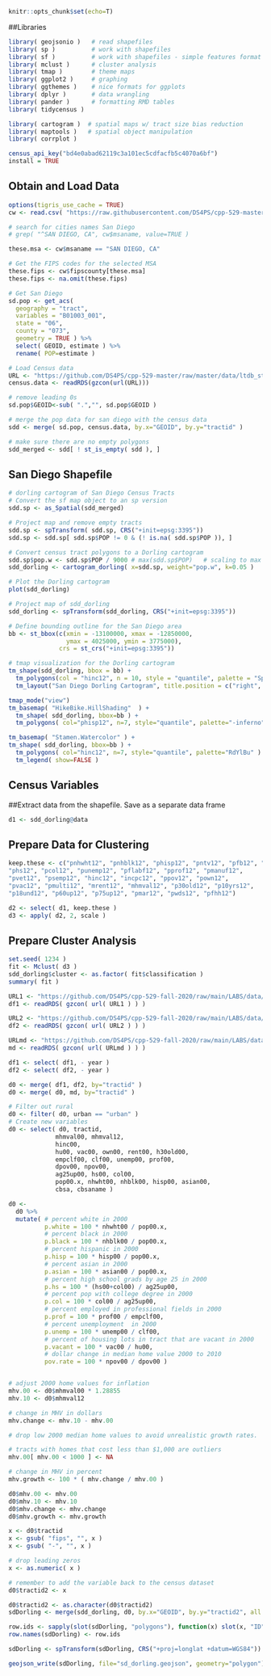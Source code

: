 
```{r setup, include=FALSE}
knitr::opts_chunk$set(echo=T) 
```

##Libraries
```{r, echo=F}
library( geojsonio )   # read shapefiles
library( sp )          # work with shapefiles
library( sf )          # work with shapefiles - simple features format
library( mclust )      # cluster analysis 
library( tmap )        # theme maps
library( ggplot2 )     # graphing 
library( ggthemes )    # nice formats for ggplots
library( dplyr )       # data wrangling 
library( pander )      # formatting RMD tables
library( tidycensus )

library( cartogram )  # spatial maps w/ tract size bias reduction
library( maptools )   # spatial object manipulation 
library( corrplot )

census_api_key("bd4e0abad62119c3a101ec5cdfacfb5c4070a6bf")
install = TRUE
```


## Obtain and Load Data
```{r}
options(tigris_use_cache = TRUE)
cw <- read.csv( "https://raw.githubusercontent.com/DS4PS/cpp-529-master/master/data/cbsatocountycrosswalk.csv",  stringsAsFactors=F, colClasses="character" )

# search for cities names San Diego 
# grep( "^SAN DIEGO, CA", cw$msaname, value=TRUE ) 

these.msa <- cw$msaname == "SAN DIEGO, CA"

# Get the FIPS codes for the selected MSA
these.fips <- cw$fipscounty[these.msa]
these.fips <- na.omit(these.fips)

# Get San Diego
sd.pop <- get_acs( 
  geography = "tract", 
  variables = "B01003_001", 
  state = "06", 
  county = "073",
  geometry = TRUE ) %>% 
  select( GEOID, estimate ) %>%
  rename( POP=estimate )

# Load Census data
URL <- "https://github.com/DS4PS/cpp-529-master/raw/master/data/ltdb_std_2010_sample.rds"
census.data <- readRDS(gzcon(url(URL)))

# remove leading 0s
sd.pop$GEOID<-sub( ".","", sd.pop$GEOID )

# merge the pop data for san diego with the census data
sdd <- merge( sd.pop, census.data, by.x="GEOID", by.y="tractid" )

# make sure there are no empty polygons
sdd_merged <- sdd[ ! st_is_empty( sdd ), ]
```


## San Diego Shapefile
```{r}
# dorling cartogram of San Diego Census Tracts
# Convert the sf map object to an sp version
sdd.sp <- as_Spatial(sdd_merged)

# Project map and remove empty tracts
sdd.sp <- spTransform( sdd.sp, CRS("+init=epsg:3395"))
sdd.sp <- sdd.sp[ sdd.sp$POP != 0 & (! is.na( sdd.sp$POP )), ]

# Convert census tract polygons to a Dorling cartogram
sdd.sp$pop.w <- sdd.sp$POP / 9000 # max(sdd.sp$POP)   # scaling to max of 1.5
sdd_dorling <- cartogram_dorling( x=sdd.sp, weight="pop.w", k=0.05 )

# Plot the Dorling cartogram
plot(sdd_dorling)
```


```{r}
# Project map of sdd_dorling
sdd_dorling <- spTransform(sdd_dorling, CRS("+init=epsg:3395"))

# Define bounding outline for the San Diego area
bb <- st_bbox(c(xmin = -13100000, xmax = -12850000,
                ymax = 4025000, ymin = 3775000),
              crs = st_crs("+init=epsg:3395"))

# tmap visualization for the Dorling cartogram
tm_shape(sdd_dorling, bbox = bb) +
  tm_polygons(col = "hinc12", n = 10, style = "quantile", palette = "Spectral") +
  tm_layout("San Diego Dorling Cartogram", title.position = c("right", "top"))
```

```{r}
tmap_mode("view")
tm_basemap( "HikeBike.HillShading"  ) +
  tm_shape( sdd_dorling, bbox=bb ) + 
  tm_polygons( col="phisp12", n=7, style="quantile", palette="-inferno" ) 
```

```{r}
tm_basemap( "Stamen.Watercolor" ) +
tm_shape( sdd_dorling, bbox=bb ) + 
  tm_polygons( col="hinc12", n=7, style="quantile", palette="RdYlBu" ) +
  tm_legend( show=FALSE )
```


## Census Variables
##Extract data from the shapefile. Save as a separate data frame 
```{r}
d1 <- sdd_dorling@data
```


## Prepare Data for Clustering
```{r}
keep.these <- c("pnhwht12", "pnhblk12", "phisp12", "pntv12", "pfb12", "polang12", 
"phs12", "pcol12", "punemp12", "pflabf12", "pprof12", "pmanuf12", 
"pvet12", "psemp12", "hinc12", "incpc12", "ppov12", "pown12", 
"pvac12", "pmulti12", "mrent12", "mhmval12", "p30old12", "p10yrs12", 
"p18und12", "p60up12", "p75up12", "pmar12", "pwds12", "pfhh12")

d2 <- select( d1, keep.these )
d3 <- apply( d2, 2, scale )
```


## Prepare Cluster Analysis
```{r}
set.seed( 1234 )
fit <- Mclust( d3 )
sdd_dorling$cluster <- as.factor( fit$classification )
summary( fit )
```


```{r, echo=TRUE,warning=FALSE}

URL1 <- "https://github.com/DS4PS/cpp-529-fall-2020/raw/main/LABS/data/rodeo/LTDB-2000.rds"
df1 <- readRDS( gzcon( url( URL1 ) ) )

URL2 <- "https://github.com/DS4PS/cpp-529-fall-2020/raw/main/LABS/data/rodeo/LTDB-2010.rds"
df2 <- readRDS( gzcon( url( URL2 ) ) )

URLmd <- "https://github.com/DS4PS/cpp-529-fall-2020/raw/main/LABS/data/rodeo/LTDB-META-DATA.rds"
md <- readRDS( gzcon( url( URLmd ) ) )

df1 <- select( df1, - year )
df2 <- select( df2, - year )

d0 <- merge( df1, df2, by="tractid" )
d0 <- merge( d0, md, by="tractid" )

# Filter out rural
d0 <- filter( d0, urban == "urban" )
# Create new variables
d0 <- select( d0, tractid, 
             mhmval00, mhmval12, 
             hinc00, 
             hu00, vac00, own00, rent00, h30old00,
             empclf00, clf00, unemp00, prof00,  
             dpov00, npov00,
             ag25up00, hs00, col00, 
             pop00.x, nhwht00, nhblk00, hisp00, asian00,
             cbsa, cbsaname )

d0 <- 
  d0 %>%
  mutate( # percent white in 2000
          p.white = 100 * nhwht00 / pop00.x,
          # percent black in 2000
          p.black = 100 * nhblk00 / pop00.x,
          # percent hispanic in 2000
          p.hisp = 100 * hisp00 / pop00.x, 
          # percent asian in 2000
          p.asian = 100 * asian00 / pop00.x,
          # percent high school grads by age 25 in 2000 
          p.hs = 100 * (hs00+col00) / ag25up00,
          # percent pop with college degree in 2000
          p.col = 100 * col00 / ag25up00,
          # percent employed in professional fields in 2000
          p.prof = 100 * prof00 / empclf00,
          # percent unemployment  in 2000
          p.unemp = 100 * unemp00 / clf00,
          # percent of housing lots in tract that are vacant in 2000
          p.vacant = 100 * vac00 / hu00,
          # dollar change in median home value 2000 to 2010 
          pov.rate = 100 * npov00 / dpov00 )


# adjust 2000 home values for inflation 
mhv.00 <- d0$mhmval00 * 1.28855  
mhv.10 <- d0$mhmval12

# change in MHV in dollars
mhv.change <- mhv.10 - mhv.00

# drop low 2000 median home values to avoid unrealistic growth rates.

# tracts with homes that cost less than $1,000 are outliers
mhv.00[ mhv.00 < 1000 ] <- NA

# change in MHV in percent
mhv.growth <- 100 * ( mhv.change / mhv.00 )

d0$mhv.00 <- mhv.00
d0$mhv.10 <- mhv.10
d0$mhv.change <- mhv.change
d0$mhv.growth <- mhv.growth 

x <- d0$tractid 
x <- gsub( "fips", "", x )
x <- gsub( "-", "", x )

# drop leading zeros 
x <- as.numeric( x )

# remember to add the variable back to the census dataset
d0$tractid2 <- x 

d0$tractid2 <- as.character(d0$tractid2)
sdDorling <- merge(sdd_dorling, d0, by.x="GEOID", by.y="tractid2", all.x=T )
```

```{r }

row.ids <- sapply(slot(sdDorling, "polygons"), function(x) slot(x, "ID"))
row.names(sdDorling) <- row.ids

sdDorling <- spTransform(sdDorling, CRS("+proj=longlat +datum=WGS84"))

geojson_write(sdDorling, file="sd_dorling.geojson", geometry="polygon")
```
